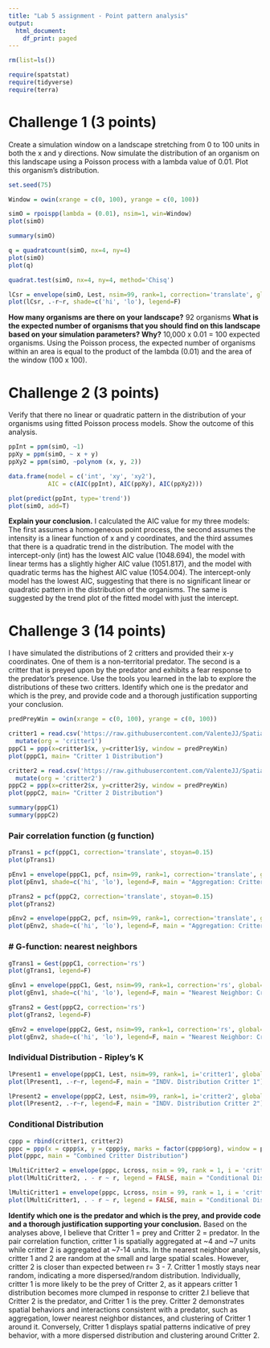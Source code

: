 ---
title: "Lab 5 assignment - Point pattern analysis"
output:
  html_document:
    df_print: paged
---

```{r}

rm(list=ls())

require(spatstat)
require(tidyverse)
require(terra)

```


# Challenge 1 (3 points)

Create a simulation window on a landscape stretching from 0 to 100 units in both the x and y directions. Now simulate the distribution of an organism on this landscape using a Poisson process with a lambda value of 0.01. Plot this organism's distribution.

```{r}
set.seed(75)

Window = owin(xrange = c(0, 100), yrange = c(0, 100))

simO = rpoispp(lambda = (0.01), nsim=1, win=Window)
plot(simO)

summary(simO)

q = quadratcount(simO, nx=4, ny=4)
plot(simO)
plot(q)

quadrat.test(simO, nx=4, ny=4, method='Chisq')

lCsr = envelope(simO, Lest, nsim=99, rank=1, correction='translate', global=F)
plot(lCsr, .-r~r, shade=c('hi', 'lo'), legend=F)

```
**How many organisms are there on your landscape?** 
92 organisms 
**What is the expected number of organisms that you should find on this landscape based on your simulation parameters? Why?**
10,000 x 0.01 = 100 expected organisms. Using the Poisson process, the expected number of organisms within an area is equal to the product of the lambda (0.01) and the area of the window (100 x 100). 


# Challenge 2 (3 points)

Verify that there no linear or quadratic pattern in the distribution of your organisms using fitted Poisson process models. Show the outcome of this analysis.

```{r}
ppInt = ppm(simO, ~1)
ppXy = ppm(simO, ~ x + y)
ppXy2 = ppm(simO, ~polynom (x, y, 2))

data.frame(model = c('int', 'xy', 'xy2'),
           AIC = c(AIC(ppInt), AIC(ppXy), AIC(ppXy2)))

plot(predict(ppInt, type='trend'))
plot(simO, add=T)

```

**Explain your conclusion.**
I calculated the AIC value for my three models:  The first assumes a homogeneous point process, the second assumes the intensity is a linear function of x and y coordinates, and the third assumes that there is a quadratic trend in the distribution. The model with the intercept-only (int) has the lowest AIC value (1048.694), the model with linear terms has a slightly higher AIC value (1051.817), and the model with quadratic terms has the highest AIC value (1054.004).
The intercept-only model has the lowest AIC, suggesting that there is no significant linear or quadratic pattern in the distribution of the organisms. The same is suggested by the trend plot of the fitted model with just the intercept. 

# Challenge 3 (14 points)

I have simulated the distributions of 2 critters and provided their x-y coordinates. One of them is a non-territorial predator. The second is a critter that is preyed upon by the predator and exhibits a fear response to the predator's presence. Use the tools you learned in the lab to explore the distributions of these two critters. Identify which one is the predator and which is the prey, and provide code and a thorough justification supporting your conclusion.

```{r}

predPreyWin = owin(xrange = c(0, 100), yrange = c(0, 100))

critter1 = read.csv('https://raw.githubusercontent.com/ValenteJJ/SpatialEcology/main/Week5/species1.csv') %>% 
  mutate(org = 'critter1')
pppC1 = ppp(x=critter1$x, y=critter1$y, window = predPreyWin)
plot(pppC1, main= "Critter 1 Distribution")

critter2 = read.csv('https://raw.githubusercontent.com/ValenteJJ/SpatialEcology/main/Week5/species2.csv') %>% 
  mutate(org = 'critter2')
pppC2 = ppp(x=critter2$x, y=critter2$y, window = predPreyWin)
plot(pppC2, main= "Critter 2 Distribution")

summary(pppC1)
summary(pppC2)
```

### Pair correlation function (g function)
```{r}
pTrans1 = pcf(pppC1, correction='translate', stoyan=0.15)
plot(pTrans1)

pEnv1 = envelope(pppC1, pcf, nsim=99, rank=1, correction='translate', global=F)
plot(pEnv1, shade=c('hi', 'lo'), legend=F, main = "Aggregation: Critter 1")

pTrans2 = pcf(pppC2, correction='translate', stoyan=0.15)
plot(pTrans2)

pEnv2 = envelope(pppC2, pcf, nsim=99, rank=1, correction='translate', global=F)
plot(pEnv2, shade=c('hi', 'lo'), legend=F, main = "Aggregation: Critter 2")

```
### # G-function: nearest neighbors
```{r}
gTrans1 = Gest(pppC1, correction='rs')
plot(gTrans1, legend=F)

gEnv1 = envelope(pppC1, Gest, nsim=99, rank=1, correction='rs', global=F)
plot(gEnv1, shade=c('hi', 'lo'), legend=F, main = "Nearest Neighbor: Critter 1")

gTrans2 = Gest(pppC2, correction='rs')
plot(gTrans2, legend=F)

gEnv2 = envelope(pppC2, Gest, nsim=99, rank=1, correction='rs', global=F)
plot(gEnv2, shade=c('hi', 'lo'), legend=F, main = "Nearest Neighbor: Critter 2")
```


### Individual Distribution - Ripley's K
```{r}

lPresent1 = envelope(pppC1, Lest, nsim=99, rank=1, i='critter1', global=F)
plot(lPresent1, .-r~r, legend=F, main = "INDV. Distribution Critter 1")

lPresent2 = envelope(pppC2, Lest, nsim=99, rank=1, i='critter2', global=F)
plot(lPresent2, .-r~r, legend=F, main = "INDV. Distribution Critter 2")

```

### Conditional Distribution
```{r}

cppp = rbind(critter1, critter2)
pppc = ppp(x = cppp$x, y = cppp$y, marks = factor(cppp$org), window = predPreyWin)
plot(pppc, main = "Combined Critter Distribution")

lMultiCritter2 = envelope(pppc, Lcross, nsim = 99, rank = 1, i = 'critter2', j = 'critter1', simulate = expression(rlabel(pppc)))
plot(lMultiCritter2, . - r ~ r, legend = FALSE, main = "Conditional Distribution of Critter 1 on Critter 2")

lMultiCritter1 = envelope(pppc, Lcross, nsim = 99, rank = 1, i = 'critter1', j = 'critter2', simulate = expression(rlabel(pppc)))
plot(lMultiCritter1, . - r ~ r, legend = FALSE, main = "Conditional Distribution of Critter 2 on Critter 1")


```
**Identify which one is the predator and which is the prey, and provide code and a thorough justification supporting your conclusion.**
Based on the analyses above, I believe that Critter 1 = prey and Critter 2 = predator. 
In the pair correlation function, critter 1 is spatially aggregated at ~4 and ~7 units while critter 2 is aggregated at ~7-14 units. In the nearest neighbor analysis, critter 1 and 2 are random at the small and large spatial scales. However, critter 2 is closer than expected between r= 3 - 7. Critter 1 mostly stays near random, indicating a more dispersed/random distribution. Individually, critter 1 is more likely to be the prey of Critter 2, as it appears critter 1 distribution becomes more clumped in response to critter 2.I believe that Critter 2 is the predator, and Critter 1 is the prey. Critter 2 demonstrates spatial behaviors and interactions consistent with a predator, such as aggregation, lower nearest neighbor distances, and clustering of Critter 1 around it. Conversely, Critter 1 displays spatial patterns indicative of prey behavior, with a more dispersed distribution and clustering around Critter 2.
